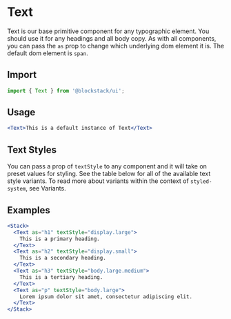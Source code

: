 
# Text

Text is our base primitive component for any typographic element. You should use it for any headings and all body copy. As with all components, you can pass the `as` prop to change which underlying dom element it is. The default dom element is `span`.

## Import

```js
import { Text } from '@blockstack/ui';
```

## Usage

```jsx
<Text>This is a default instance of Text</Text>
```

## Text Styles

You can pass a prop of `textStyle` to any component and it will take on preset values for styling. See the table below for all of the available text style variants. To read more about variants within the context of `styled-system`, see Variants.

<TextDisplay />

## Examples

```jsx
<Stack>
  <Text as="h1" textStyle="display.large">
    This is a primary heading.
  </Text>
  <Text as="h2" textStyle="display.small">
    This is a secondary heading.
  </Text>
  <Text as="h3" textStyle="body.large.medium">
    This is a tertiary heading.
  </Text>
  <Text as="p" textStyle="body.large">
    Lorem ipsum dolor sit amet, consectetur adipiscing elit.
  </Text>
</Stack>
```
